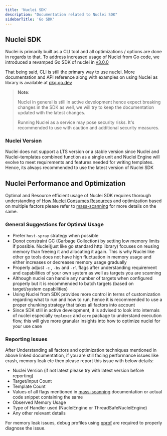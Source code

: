 ```yaml
---
title: 'Nuclei SDK'
description: "Documentation related to Nuclei SDK"
sidebarTitle: 'Go SDK'
---
```


## Nuclei SDK

Nuclei is primarily built as a CLI tool and all optimizations / options are done in regards to that. To address increased usage of Nuclei from Go code, we introduced a revamped Go SDK of nuclei in [v3.0.0](https://blog.projectdiscovery.io/nuclei-v3-featurefusion/#sdk-4-all-revamped-go-sdk)

That being said, CLI is still the primary way to use nuclei. More documentation and API reference along with examples on using Nuclei as library is available at [pkg.go.dev](https://pkg.go.dev/github.com/projectdiscovery/nuclei/v3@v3.1.10/lib#section-readme)

> **Note**:
>
> Nuclei in general is still in active development hence expect breaking changes in the SDK as well, we will try to keep the documentation updated with the latest changes.
> 
> Running Nuclei as a service may pose security risks. It's recommended to use with caution and additional security measures.


### Nuclei Version

Nuclei does not support a LTS version or a stable version since Nuclei and Nuclei-templates combined function as a single unit and Nuclei Engine will evolve to meet requirements and features needed for writing templates. Hence, its always recommended to use the latest version of Nuclei SDK


## Nuclei Performance and Optimization

Optimal and Resource efficient usage of Nuclei SDK requires thorough understanding of [How Nuclei Consumes Resources](/tools/nuclei/mass-scanning-cli#understanding-how-nuclei-consumes-resources) and optimization based on multiple factors please refer to [mass-scanning](/tools/nuclei/mass-scanning-cli) for more details on the same.


### General Suggestions for Optimal Usage

- Prefer `host-spray` strategy when possible
- Donot constraint GC (Garbage Collection) by setting low memory limits if possible. Nuclei(just like go standard http library) focuses on reusing memory than freeing it and allocating it again. This is why Nuclei like other go tools does not have high fluctuation in memory usage and either increases or decreases memory usage gradually
- Properly adjust `-c` , `-bs` and `-rl` flags after understanding requirement and capabilities of your own system as well as targets you are scanning
- Although nuclei can handle any number of targets when configured properly but it is recommended to batch targets (based on target/system capabilities)
- Using Nuclei from SDK provides more control in terms of customization regarding what to run and how to run, hence it is recommended to use a proper chunking strategy that takes all factors into account
- Since SDK still in active development, it is advised to look into internals of nuclei especially `tmplexec` and `core` package to understand execution flow, this will give more granular insights into how to optimize nuclei for your use case


### Reporting Issues

After Understanding all factors and optimization techniques mentioned in above linked documentation, if you are still facing performance issues like crash, memory leak etc then please report this issue  with below details:

- Nuclei Version (if not latest please try with latest version before reporting)
- Target/Input Count
- Template Count
- Values of all flags mentioned in [mass-scanning](/tools/nuclei/mass-scanning-cli) documentation or actual code snippet containing the same
- Observed Memory Usage
- Type of Handler used (NucleiEngine or ThreadSafeNucleiEngine)
- Any other relevant details 

For memory leak issues, debug profiles using [pprof](https://go.dev/blog/pprof) are required to properly diagnose the issue.




